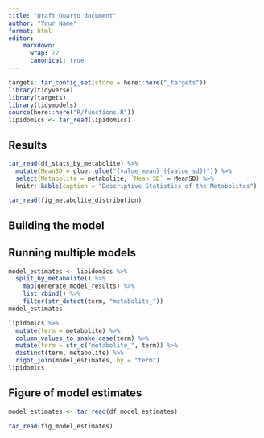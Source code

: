 ```yaml
---
title: "Draft Quarto document"
author: "Your Name"
format: html
editor: 
    markdown:
      wrap: 72
      canonical: true
---
```


```r
targets::tar_config_set(store = here::here("_targets"))
library(tidyverse)
library(targets)
library(tidymodels)
source(here::here("R/functions.R"))
lipidomics <- tar_read(lipidomics)
```

## Results

```r
tar_read(df_stats_by_metabolite) %>%
  mutate(MeanSD = glue::glue("{value_mean} ({value_sd})")) %>%
  select(Metabolite = metabolite, `Mean SD` = MeanSD) %>%
  knitr::kable(caption = "Descriptive Statistics of the Metabolites")
```

```r
tar_read(fig_metabolite_distribution)
```

## Building the model

## Running multiple models

```r
model_estimates <- lipidomics %>%
  split_by_metabolite() %>% 
    map(generate_model_results) %>% 
    list_rbind() %>% 
    filter(str_detect(term, "metabolite_"))
model_estimates
```

```r
lipidomics %>%
  mutate(term = metabolite) %>%
  column_values_to_snake_case(term) %>%
  mutate(term = str_c("metabolite_", term)) %>%
  distinct(term, metabolite) %>%
  right_join(model_estimates, by = "term")
lipidomics
```

## Figure of model estimates

```r
model_estimates <- tar_read(df_model_estimates)
```

```r
tar_read(fig_model_estimates)
```
